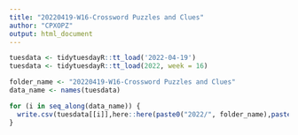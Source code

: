 ```yaml
---
title: "20220419-W16-Crossword Puzzles and Clues"
author: "CPXOPZ"
output: html_document
---
```


```r
tuesdata <- tidytuesdayR::tt_load('2022-04-19')
tuesdata <- tidytuesdayR::tt_load(2022, week = 16)


```

```r
folder_name <- "20220419-W16-Crossword Puzzles and Clues"
data_name <- names(tuesdata)

for (i in seq_along(data_name)) {
  write.csv(tuesdata[[i]],here::here(paste0("2022/", folder_name),paste0(data_name[i],".csv")), row.names = F, na = "")
}
```
